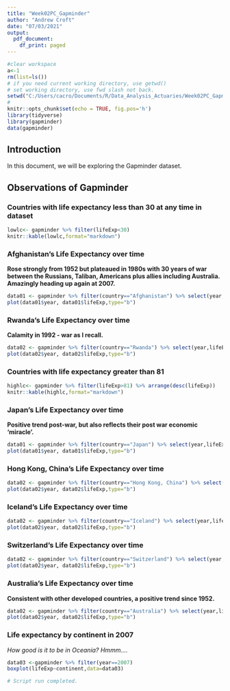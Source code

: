 ```yaml
---
title: "Week02PC_Gapminder"
author: "Andrew Croft"
date: "07/03/2021"
output:
  pdf_document:
    df_print: paged
---
```


```r
#clear workspace
a<-1
rm(list=ls())
# if you need current working directory, use getwd()
# set working directory, use fwd slash not back.
setwd("C:/Users/cacro/Documents/R/Data_Analysis_Actuaries/Week02PC_Gapminder")
#
knitr::opts_chunk$set(echo = TRUE, fig.pos='h')
library(tidyverse)
library(gapminder)
data(gapminder)
```

## Introduction

In this document, we will be exploring the Gapminder dataset.

## Observations of Gapminder

### Countries with life expectancy less than 30 at any time in dataset

```r
lowlc<- gapminder %>% filter(lifeExp<30)
knitr::kable(lowlc,format="markdown")
```

### Afghanistan's Life Expectancy over time
**Rose strongly from 1952 but plateaued in 1980s with 30 years of war between the Russians, Taliban, Americans plus allies including Australia. Amazingly heading up again at 2007.**

```r
data01 <- gapminder %>% filter(country=="Afghanistan") %>% select(year,lifeExp)
plot(data01$year, data01$lifeExp,type="b")
```

### Rwanda's Life Expectancy over time
**Calamity in 1992 - war as I recall.**

```r
data02 <- gapminder %>% filter(country=="Rwanda") %>% select(year,lifeExp)
plot(data02$year, data02$lifeExp,type="b")
```


### Countries with life expectancy greater than 81

```r
highlc<- gapminder %>% filter(lifeExp>81) %>% arrange(desc(lifeExp))
knitr::kable(highlc,format="markdown")
```

### Japan's Life Expectancy over time
**Positive trend post-war, but also reflects their post war economic 'miracle'.**

```r
data01 <- gapminder %>% filter(country=="Japan") %>% select(year,lifeExp)
plot(data01$year, data01$lifeExp,type="b")
```

### Hong Kong, China's Life Expectancy over time

```r
data02 <- gapminder %>% filter(country=="Hong Kong, China") %>% select(year,lifeExp)
plot(data02$year, data02$lifeExp,type="b")
```

### Iceland's Life Expectancy over time

```r
data02 <- gapminder %>% filter(country=="Iceland") %>% select(year,lifeExp)
plot(data02$year, data02$lifeExp,type="b")
```

### Switzerland's Life Expectancy over time

```r
data02 <- gapminder %>% filter(country=="Switzerland") %>% select(year,lifeExp)
plot(data02$year, data02$lifeExp,type="b")
```

### Australia's Life Expectancy over time
**Consistent with other developed countries, a positive trend since 1952.**

```r
data02 <- gapminder %>% filter(country=="Australia") %>% select(year,lifeExp)
plot(data02$year, data02$lifeExp,type="b")
```


### Life expectancy by continent in 2007

*How good is it to be in Oceania?  Hmmm....*

```r
data03 <-gapminder %>% filter(year==2007) 
boxplot(lifeExp~continent,data=data03)
```
```r
# Script run completed.
```

